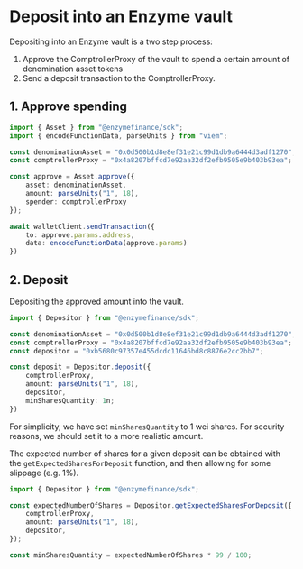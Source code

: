 # Deposit into an Enzyme vault

Depositing into an Enzyme vault is a two step process:
1. Approve the ComptrollerProxy of the vault to spend a certain amount of denomination asset tokens
2. Send a deposit transaction to the ComptrollerProxy.

## 1. Approve spending

```ts 
import { Asset } from "@enzymefinance/sdk";
import { encodeFunctionData, parseUnits } from "viem";

const denominationAsset = "0x0d500b1d8e8ef31e21c99d1db9a6444d3adf1270";
const comptrollerProxy = "0x4a8207bffcd7e92aa32df2efb9505e9b403b93ea"; 

const approve = Asset.approve({ 
    asset: denominationAsset, 
    amount: parseUnits("1", 18), 
    spender: comptrollerProxy
});

await walletClient.sendTransaction({
    to: approve.params.address,
    data: encodeFunctionData(approve.params)
})
```

## 2. Deposit

Depositing the approved amount into the vault.

```ts
import { Depositor } from "@enzymefinance/sdk";

const denominationAsset = "0x0d500b1d8e8ef31e21c99d1db9a6444d3adf1270";
const comptrollerProxy = "0x4a8207bffcd7e92aa32df2efb9505e9b403b93ea"; 
const depositor = "0xb5680c97357e455dcdc11646bd8c8876e2cc2bb7";

const deposit = Depositor.deposit({
    comptrollerProxy,
    amount: parseUnits("1", 18),
    depositor,
    minSharesQuantity: 1n;
})
```

For simplicity, we have set `minSharesQuantity` to 1 wei shares. For security reasons, we should set it to a more realistic amount. 

The expected number of shares for a given deposit can be obtained with the `getExpectedSharesForDeposit` function, and then allowing for some slippage (e.g. 1%).

```ts
import { Depositor } from "@enzymefinance/sdk";

const expectedNumberOfShares = Depositor.getExpectedSharesForDeposit({
    comptrollerProxy,
    amount: parseUnits("1", 18),
    depositor,
});

const minSharesQuantity = expectedNumberOfShares * 99 / 100;
```
